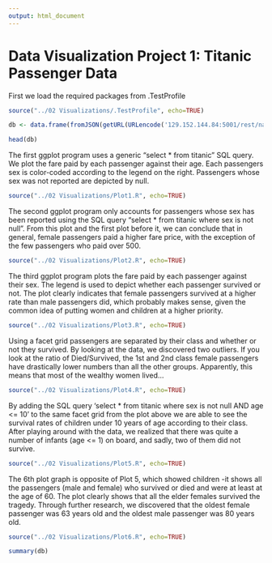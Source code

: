 ```yaml
---
output: html_document
---
```

Data Visualization Project 1: Titanic Passenger Data
===



First we load the required packages from .TestProfile
```r
source("../02 Visualizations/.TestProfile", echo=TRUE)
```


```r
db <- data.frame(fromJSON(getURL(URLencode('129.152.144.84:5001/rest/native/?query="select * from titanic"'),httpheader=c(DB='jdbc:oracle:thin:@129.152.144.84:1521/PDBF15DV.usuniversi01134.oraclecloud.internal', USER='cs329e_ba7433', PASS='orcl_ba7433', MODE='native_mode', MODEL='model', returnDimensions = 'False', returnFor = 'JSON'), verbose = TRUE), ))

head(db)
```

The first ggplot program uses a generic "select * from titanic" SQL query. 
We plot the fare paid by each passenger against their age. 
Each passengers sex is color-coded according to the legend on the right.
Passengers whose sex was not reported are depicted by null.
```r
source("../02 Visualizations/Plot1.R", echo=TRUE)
```


The second ggplot program only accounts for passengers whose sex has been reported using the SQL query "select * from titanic where sex is not null". From this plot and the first plot before it, we can conclude that in general, female passengers paid a higher fare price, with the exception of the few passengers who paid over 500.
```r
source("../02 Visualizations/Plot2.R", echo=TRUE)
```


The third ggplot program plots the fare paid by each passenger against their sex. 
The legend is used to depict whether each passenger survived or not.
The plot clearly indicates that female passengers survived at a higher rate than male passengers did, which probably makes sense, given the common idea of putting women and children at a higher priority.
```r
source("../02 Visualizations/Plot3.R", echo=TRUE)
```

Using a facet grid passengers are separated by their class and whether or not they survived. By looking at the data, we discovered two outliers. If you look at the ratio of Died/Survived, the 1st and 2nd class female passengers have drastically lower numbers than all the other groups. Apparently, this means that most of the wealthy women lived...
```r
source("../02 Visualizations/Plot4.R", echo=TRUE)
```

By adding the SQL query 'select * from titanic where sex is not null AND age <= 10' to the same facet grid from the plot above we are able to see the survival rates of children under 10 years of age according to their class. After playing around with the data, we realized that there was quite a number of infants (age <= 1) on board, and sadly, two of them did not survive.
```r
source("../02 Visualizations/Plot5.R", echo=TRUE)
```

The 6th plot graph is opposite of Plot 5, which showed children -it shows all the passengers (male and female) who survived or died and were at least at the age of 60. The plot clearly shows that all the elder females survived the tragedy. Through further research, we discovered that the oldest female passenger was 63 years old and the oldest male passenger was 80 years old.
```r
source("../02 Visualizations/Plot6.R", echo=TRUE)
```

```r
summary(db)
```